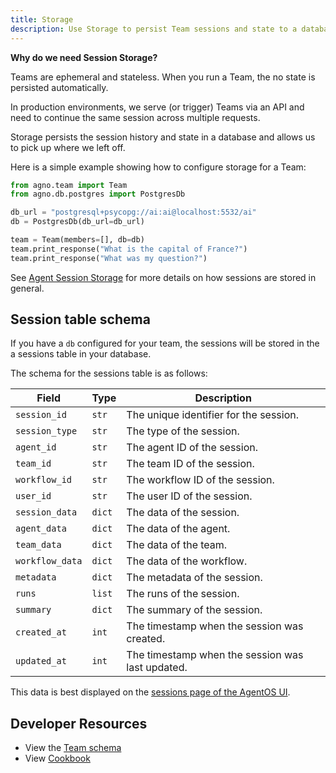 ```yaml
---
title: Storage
description: Use Storage to persist Team sessions and state to a database or file.
---
```


**Why do we need Session Storage?**

Teams are ephemeral and stateless. When you run a Team, the no state is persisted automatically.

In production environments, we serve (or trigger) Teams via an API and need to continue the same session across multiple requests.

Storage persists the session history and state in a database and allows us to pick up where we left off.

Here is a simple example showing how to configure storage for a Team:

```python
from agno.team import Team
from agno.db.postgres import PostgresDb

db_url = "postgresql+psycopg://ai:ai@localhost:5532/ai"
db = PostgresDb(db_url=db_url)

team = Team(members=[], db=db)
team.print_response("What is the capital of France?")
team.print_response("What was my question?")

```

See [Agent Session Storage](/concepts/agents/storage) for more details on how sessions are stored in general.

## Session table schema

If you have a `db` configured for your team, the sessions will be stored in the a sessions table in your database.

The schema for the sessions table is as follows:

| Field           | Type   | Description                                      |
| --------------- | ------ | ------------------------------------------------ |
| `session_id`    | `str`  | The unique identifier for the session.           |
| `session_type`  | `str`  | The type of the session.                         |
| `agent_id`      | `str`  | The agent ID of the session.                     |
| `team_id`       | `str`  | The team ID of the session.                      |
| `workflow_id`   | `str`  | The workflow ID of the session.                  |
| `user_id`       | `str`  | The user ID of the session.                      |
| `session_data`  | `dict` | The data of the session.                         |
| `agent_data`    | `dict` | The data of the agent.                           |
| `team_data`     | `dict` | The data of the team.                            |
| `workflow_data` | `dict` | The data of the workflow.                        |
| `metadata`      | `dict` | The metadata of the session.                     |
| `runs`          | `list` | The runs of the session.                         |
| `summary`       | `dict` | The summary of the session.                      |
| `created_at`    | `int`  | The timestamp when the session was created.      |
| `updated_at`    | `int`  | The timestamp when the session was last updated. |

This data is best displayed on the [sessions page of the AgentOS UI](https://os.agno.com/sessions).

## Developer Resources

- View the [Team schema](/reference/teams/team)
- View [Cookbook](https://github.com/agno-agi/agno/tree/v2.0/cookbook/db/)
